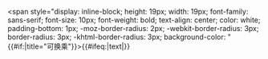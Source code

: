 <span style="display: inline-block; height: 19px; width: 19px; font-family: sans-serif; font-size: 10px; font-weight: bold; text-align: center; color: white; padding-bottom: 1px; -moz-border-radius: 2px; -webkit-border-radius: 3px; border-radius: 3px; -khtml-border-radius: 3px; background-color: {{ShaoxingRT color|{{{1}}}|s}}" {{#if:{{{2|}}}|title="可换乘{{{2|}}}"}}>{{#ifeq:{{{3|}}}|text|{{{1}}}}}</span>